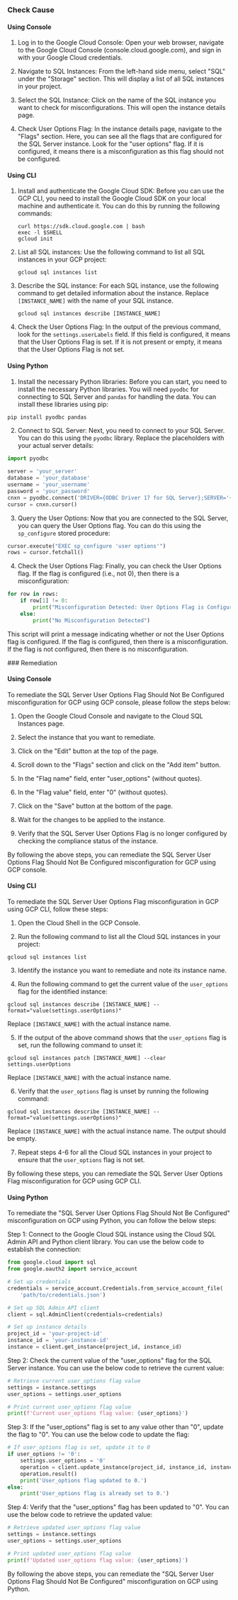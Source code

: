 

<Tabs><Tab title='Cause'>
### Check Cause

#### Using Console

1. Log in to the Google Cloud Console: Open your web browser, navigate to the Google Cloud Console (console.cloud.google.com), and sign in with your Google Cloud credentials.

2. Navigate to SQL Instances: From the left-hand side menu, select "SQL" under the "Storage" section. This will display a list of all SQL instances in your project.

3. Select the SQL Instance: Click on the name of the SQL instance you want to check for misconfigurations. This will open the instance details page.

4. Check User Options Flag: In the instance details page, navigate to the "Flags" section. Here, you can see all the flags that are configured for the SQL Server instance. Look for the "user options" flag. If it is configured, it means there is a misconfiguration as this flag should not be configured.

#### Using CLI

1. Install and authenticate the Google Cloud SDK: Before you can use the GCP CLI, you need to install the Google Cloud SDK on your local machine and authenticate it. You can do this by running the following commands:

   ```
   curl https://sdk.cloud.google.com | bash
   exec -l $SHELL
   gcloud init
   ```

2. List all SQL instances: Use the following command to list all SQL instances in your GCP project:

   ```
   gcloud sql instances list
   ```

3. Describe the SQL instance: For each SQL instance, use the following command to get detailed information about the instance. Replace `[INSTANCE_NAME]` with the name of your SQL instance.

   ```
   gcloud sql instances describe [INSTANCE_NAME]
   ```

4. Check the User Options Flag: In the output of the previous command, look for the `settings.userLabels` field. If this field is configured, it means that the User Options Flag is set. If it is not present or empty, it means that the User Options Flag is not set.

#### Using Python

1. Install the necessary Python libraries: Before you can start, you need to install the necessary Python libraries. You will need `pyodbc` for connecting to SQL Server and `pandas` for handling the data. You can install these libraries using pip:

```python
pip install pyodbc pandas
```

2. Connect to SQL Server: Next, you need to connect to your SQL Server. You can do this using the `pyodbc` library. Replace the placeholders with your actual server details:

```python
import pyodbc

server = 'your_server'
database = 'your_database'
username = 'your_username'
password = 'your_password'
cnxn = pyodbc.connect('DRIVER={ODBC Driver 17 for SQL Server};SERVER='+server+';DATABASE='+database+';UID='+username+';PWD='+ password)
cursor = cnxn.cursor()
```

3. Query the User Options: Now that you are connected to the SQL Server, you can query the User Options flag. You can do this using the `sp_configure` stored procedure:

```python
cursor.execute("EXEC sp_configure 'user options'")
rows = cursor.fetchall()
```

4. Check the User Options Flag: Finally, you can check the User Options flag. If the flag is configured (i.e., not 0), then there is a misconfiguration:

```python
for row in rows:
    if row[1] != 0:
        print("Misconfiguration Detected: User Options Flag is Configured")
    else:
        print("No Misconfiguration Detected")
```

This script will print a message indicating whether or not the User Options flag is configured. If the flag is configured, then there is a misconfiguration. If the flag is not configured, then there is no misconfiguration.

</Tab>

<Tab title='Remediation'>
### Remediation

#### Using Console

To remediate the SQL Server User Options Flag Should Not Be Configured misconfiguration for GCP using GCP console, please follow the steps below:

1. Open the Google Cloud Console and navigate to the Cloud SQL Instances page.

2. Select the instance that you want to remediate.

3. Click on the "Edit" button at the top of the page.

4. Scroll down to the "Flags" section and click on the "Add item" button.

5. In the "Flag name" field, enter "user_options" (without quotes).

6. In the "Flag value" field, enter "0" (without quotes).

7. Click on the "Save" button at the bottom of the page.

8. Wait for the changes to be applied to the instance.

9. Verify that the SQL Server User Options Flag is no longer configured by checking the compliance status of the instance.

By following the above steps, you can remediate the SQL Server User Options Flag Should Not Be Configured misconfiguration for GCP using GCP console.

#### Using CLI

To remediate the SQL Server User Options Flag misconfiguration in GCP using GCP CLI, follow these steps:

1. Open the Cloud Shell in the GCP Console.

2. Run the following command to list all the Cloud SQL instances in your project:
```
gcloud sql instances list
```

3. Identify the instance you want to remediate and note its instance name.

4. Run the following command to get the current value of the `user_options` flag for the identified instance:
```
gcloud sql instances describe [INSTANCE_NAME] --format="value(settings.userOptions)"
```
Replace `[INSTANCE_NAME]` with the actual instance name.

5. If the output of the above command shows that the `user_options` flag is set, run the following command to unset it:
```
gcloud sql instances patch [INSTANCE_NAME] --clear settings.userOptions
```
Replace `[INSTANCE_NAME]` with the actual instance name.

6. Verify that the `user_options` flag is unset by running the following command:
```
gcloud sql instances describe [INSTANCE_NAME] --format="value(settings.userOptions)"
```
Replace `[INSTANCE_NAME]` with the actual instance name. The output should be empty.

7. Repeat steps 4-6 for all the Cloud SQL instances in your project to ensure that the `user_options` flag is not set.

By following these steps, you can remediate the SQL Server User Options Flag misconfiguration for GCP using GCP CLI.

#### Using Python

To remediate the "SQL Server User Options Flag Should Not Be Configured" misconfiguration on GCP using Python, you can follow the below steps:

Step 1: Connect to the Google Cloud SQL instance using the Cloud SQL Admin API and Python client library. You can use the below code to establish the connection:

```python
from google.cloud import sql
from google.oauth2 import service_account

# Set up credentials
credentials = service_account.Credentials.from_service_account_file(
    'path/to/credentials.json')

# Set up SQL Admin API client
client = sql.AdminClient(credentials=credentials)

# Set up instance details
project_id = 'your-project-id'
instance_id = 'your-instance-id'
instance = client.get_instance(project_id, instance_id)
```

Step 2: Check the current value of the "user_options" flag for the SQL Server instance. You can use the below code to retrieve the current value:

```python
# Retrieve current user_options flag value
settings = instance.settings
user_options = settings.user_options

# Print current user_options flag value
print(f'Current user_options flag value: {user_options}')
```

Step 3: If the "user_options" flag is set to any value other than "0", update the flag to "0". You can use the below code to update the flag:

```python
# If user_options flag is set, update it to 0
if user_options != '0':
    settings.user_options = '0'
    operation = client.update_instance(project_id, instance_id, instance)
    operation.result()
    print('User_options flag updated to 0.')
else:
    print('User_options flag is already set to 0.')
```

Step 4: Verify that the "user_options" flag has been updated to "0". You can use the below code to retrieve the updated value:

```python
# Retrieve updated user_options flag value
settings = instance.settings
user_options = settings.user_options

# Print updated user_options flag value
print(f'Updated user_options flag value: {user_options}')
```

By following the above steps, you can remediate the "SQL Server User Options Flag Should Not Be Configured" misconfiguration on GCP using Python.


</Tab>
</Tabs>